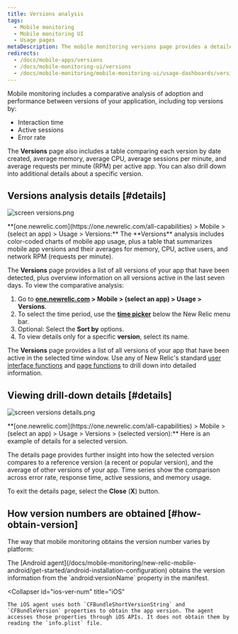 ```yaml
---
title: Versions analysis
tags:
  - Mobile monitoring
  - Mobile monitoring UI
  - Usage pages
metaDescription: The mobile monitoring versions page provides a detailed 7-day comparative analysis between versions of your mobile app.
redirects:
  - /docs/mobile-apps/versions
  - /docs/mobile-monitoring-ui/versions
  - /docs/mobile-monitoring/mobile-monitoring-ui/usage-dashboards/versions-analysis
---
```




Mobile monitoring includes a comparative analysis of adoption and performance between versions of your application, including top versions by:

* Interaction time
* Active sessions
* Error rate

The **Versions** page also includes a table comparing each version by date created, average memory, average CPU, average sessions per minute, and average requests per minute (RPM) per active app. You can also drill down into additional details about a specific version.

## Versions analysis details [#details]

<img
  title="screen versions.png"
  alt="screen versions.png"
  src={mobileVersionsOverview}
/>

<figcaption>
  **[one.newrelic.com](https://one.newrelic.com/all-capabilities) > Mobile > (select an app) > Usage > Versions:** The **Versions** analysis includes color-coded charts of mobile app usage, plus a table that summarizes mobile app versions and their averages for memory, CPU, active users, and network RPM (requests per minute).
</figcaption>

The **Versions** page provides a list of all versions of your app that have been detected, plus overview information on all versions active in the last seven days. To view the comparative analysis:

1. Go to **[one.newrelic.com](https://one.newrelic.com/all-capabilities) > Mobile > (select an app) > Usage > Versions**.
2. To select the time period, use the [**time picker**](/docs/site/timepicker-setting-time-periods-to-view-data) below the New Relic menu bar.
3. Optional: Select the **Sort by** options.
4. To view details only for a specific **version**, select its name.

The **Versions** page provides a list of all versions of your app that have been active in the selected time window. Use any of New Relic's standard [user interface functions](/docs/accounts-partnerships/education/getting-started-new-relic/new-relic-user-interface) and [page functions](/docs/accounts-partnerships/education/getting-started-new-relic/standard-dashboard-features) to drill down into detailed information.

## Viewing drill-down details [#details]

<img
  title="screen versions details.png"
  alt="screen versions details.png"
  src={mobileVersionDetails}
/>

<figcaption>
  **[one.newrelic.com](https://one.newrelic.com/all-capabilities) > Mobile > (select an app) > Usage > Versions > (selected version):** Here is an example of details for a selected version.
</figcaption>

The details page provides further insight into how the selected version compares to a reference version (a recent or popular version), and the average of other versions of your app. Time series show the comparison across error rate, response time, active sessions, and memory usage.

To exit the details page, select the **Close** (**X**) button.

## How version numbers are obtained [#how-obtain-version]

The way that mobile monitoring obtains the version number varies by platform:

<CollapserGroup>
  <Collapser
    id="android-ver-num"
    title="Android"
  >
    The [Android agent](/docs/mobile-monitoring/new-relic-mobile-android/get-started/android-installation-configuration) obtains the version information from the `android:versionName` property in the manifest.
  </Collapser>

  <Collapser
    id="ios-ver-num"
    title="iOS"
  >
    The iOS agent uses both `CFBundleShortVersionString` and `CFBundleVersion` properties to obtain the app version. The agent accesses those properties through iOS APIs. It does not obtain them by reading the `info.plist` file.
  </Collapser>
</CollapserGroup>
